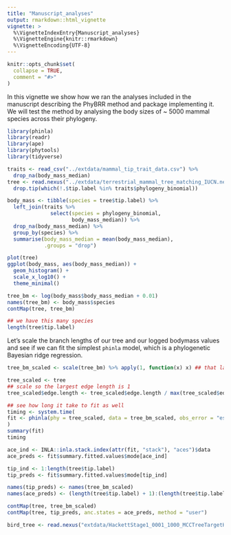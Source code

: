 ```yaml
---
title: "Manuscript_analyses"
output: rmarkdown::html_vignette
vignette: >
  %\VignetteIndexEntry{Manuscript_analyses}
  %\VignetteEngine{knitr::rmarkdown}
  %\VignetteEncoding{UTF-8}
---
```


```r
knitr::opts_chunk$set(
  collapse = TRUE,
  comment = "#>"
)
```

In this vignette we show how we ran the analyses included in the manuscript describing the PhyBRR method and package implementing it. We will test the method by analysing the body sizes of ~ 5000 mammal species across their phylogeny.

```r
library(phinla)
library(readr)
library(ape)
library(phytools)
library(tidyverse)

traits <- read_csv("../extdata/mammal_tip_trait_data.csv") %>%
  drop_na(body_mass_median)
tree <- read.nexus("../extdata/terrestrial_mammal_tree_matching_IUCN.nexus") %>%
  drop.tip(which(!.$tip.label %in% traits$phylogeny_binomial))

body_mass <- tibble(species = tree$tip.label) %>%
  left_join(traits %>%
              select(species = phylogeny_binomial,
                     body_mass_median)) %>%
  drop_na(body_mass_median) %>%
  group_by(species) %>%
  summarise(body_mass_median = mean(body_mass_median),
            .groups = "drop")

plot(tree)
ggplot(body_mass, aes(body_mass_median)) +
  geom_histogram() +
  scale_x_log10() +
  theme_minimal()

tree_bm <- log(body_mass$body_mass_median + 0.01)
names(tree_bm) <- body_mass$species
contMap(tree, tree_bm)

## we have this many species
length(tree$tip.label)

```
Let's scale the branch lengths of our tree and our logged bodymass values and see if we can fit the simplest `phinla` model, which is a phylogenetic Bayesian ridge regression.

```r
tree_bm_scaled <- scale(tree_bm) %>% apply(1, function(x) x) ## that last bit converts scaled matrix back to vector

tree_scaled <- tree
## scale so the largest edge length is 1
tree_scaled$edge.length <- tree_scaled$edge.length / max(tree_scaled$edge.length)

## see how long it take to fit as well
timing <- system.time(
fit <- phinla(phy = tree_scaled, data = tree_bm_scaled, obs_error = "est", verbose = FALSE)
)
summary(fit)
timing

```

```r
ace_ind <- INLA::inla.stack.index(attr(fit, "stack"), "aces")$data
ace_preds <- fit$summary.fitted.values$mode[ace_ind]

tip_ind <- 1:length(tree$tip.label)
tip_preds <- fit$summary.fitted.values$mode[tip_ind]

names(tip_preds) <- names(tree_bm_scaled)
names(ace_preds) <- (length(tree$tip.label) + 1):(length(tree$tip.label) + length(ace_preds))

contMap(tree, tree_bm_scaled)
contMap(tree, tip_preds, anc.states = ace_preds, method = "user")

```

```r
bird_tree <- read.nexus("extdata/HackettStage1_0001_1000_MCCTreeTargetHeights.nex")
```
